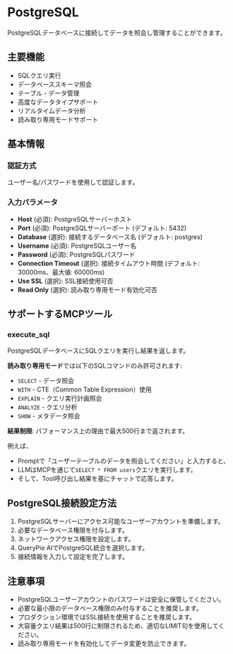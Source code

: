 # PostgreSQL

PostgreSQLデータベースに接続してデータを照会し管理することができます。

## 主要機能
- SQLクエリ実行
- データベーススキーマ照会
- テーブル・データ管理
- 高度なデータタイプサポート
- リアルタイムデータ分析
- 読み取り専用モードサポート

## 基本情報

### 認証方式
ユーザー名/パスワードを使用して認証します。

### 入力パラメータ
- **Host** (必須): PostgreSQLサーバーホスト
- **Port** (必須): PostgreSQLサーバーポート (デフォルト: 5432)
- **Database** (選択): 接続するデータベース名 (デフォルト: postgres)
- **Username** (必須): PostgreSQLユーザー名
- **Password** (必須): PostgreSQLパスワード
- **Connection Timeout** (選択): 接続タイムアウト時間 (デフォルト: 30000ms、最大値: 60000ms)
- **Use SSL** (選択): SSL接続使用可否
- **Read Only** (選択): 読み取り専用モード有効化可否

## サポートするMCPツール

### execute_sql
PostgreSQLデータベースにSQLクエリを実行し結果を返します。

**読み取り専用モード**では以下のSQLコマンドのみ許可されます:
- `SELECT` - データ照会
- `WITH` - CTE（Common Table Expression）使用
- `EXPLAIN` - クエリ実行計画照会
- `ANALYZE` - クエリ分析
- `SHOW` - メタデータ照会

**結果制限**: パフォーマンス上の理由で最大500行まで返されます。

例えば、
- Promptで「ユーザーテーブルのデータを照会してください」と入力すると、
- LLMはMCPを通じて`SELECT * FROM users`クエリを実行します。
- そして、Tool呼び出し結果を基にチャットで応答します。

## PostgreSQL接続設定方法
1. PostgreSQLサーバーにアクセス可能なユーザーアカウントを準備します。
2. 必要なデータベース権限を付与します。
3. ネットワークアクセス権限を設定します。
4. QueryPie AIでPostgreSQL統合を選択します。
5. 接続情報を入力して設定を完了します。

## 注意事項
- PostgreSQLユーザーアカウントのパスワードは安全に保管してください。
- 必要な最小限のデータベース権限のみ付与することを推奨します。
- プロダクション環境ではSSL接続を使用することを推奨します。
- 大容量クエリ結果は500行に制限されるため、適切なLIMIT句を使用してください。
- 読み取り専用モードを有効化してデータ変更を防止できます。 